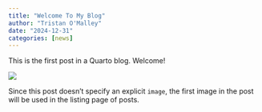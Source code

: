 ```yaml
---
title: "Welcome To My Blog"
author: "Tristan O'Malley"
date: "2024-12-31"
categories: [news]
---
```


This is the first post in a Quarto blog. Welcome!

![](thumbnail.jpg)

Since this post doesn't specify an explicit `image`, the first image in the post will be used in the listing page of posts.
